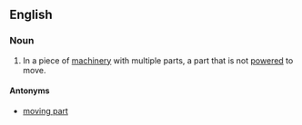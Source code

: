 ==English==

===Noun===
{{en-noun|head=[[nonmoving]] [[part]]}}

# In a piece of [[machinery]] with multiple parts, a part that is not [[powered]] to move.

====Antonyms====
* [[moving part]]